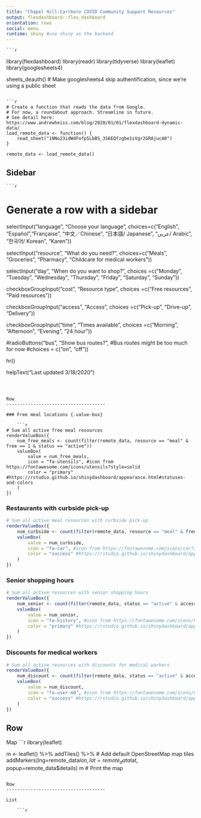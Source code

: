 ```yaml
---
title: "Chapel Hill-Carrboro COVID Community Support Resources"
output: flexdashboard::flex_dashboard
orientation: rows
social: menu
runtime: shiny #use shiny as the backend
---
```

    ```r
library(flexdashboard)
library(readr)
library(tidyverse)
library(leaflet)
library(googlesheets4)

sheets_deauth() # Make googlesheets4 skip authentification, since we're using a public sheet
```

```r
# Create a function that reads the data from Google.
# For now, a roundabout approach. Streamline in future.
# See detail here: https://www.andrewheiss.com/blog/2020/01/01/flexdashboard-dynamic-data/
load_remote_data <- function() {
    read_sheet("1NNo23idWdFofp5LbBS_3S6EQfzgbe1sVgr2GRAjucA0")
}

remote_data <- load_remote_data()
```


Sidebar {.sidebar}
-------------------------------------
    
    ```r
# Generate a row with a sidebar

selectInput("language", "Choose your language", 
            choices=c("English", "Español","Française", "中文／Chinese", "日本語/ Japanese", "عربي/                             Arabic",  "한국어/ Korean", "Karen"))

selectInput("resource", "What do you need?", 
            choices=c("Meals", "Groceries", "Pharmacy", "Childcare for medical workers"))

selectInput("day", "When do you want to shop?", 
            choices =c("Monday", "Tuesday", "Wednesday", "Thursday", "Friday", "Saturday",  "Sunday"))

checkboxGroupInput("cost", "Resource type", 
                   choices =c("Free resources", "Paid resources"))

checkboxGroupInput("access", "Access", 
                   choices =c("Pick-up", "Drive-up", "Delivery"))


checkboxGroupInput("time", "Times available", 
                   choices =c("Morning", "Afternoon", "Evening", "24 hour"))

#radioButtons("bus", "Show bus routes?", #Bus routes might be too much for now
#choices = c("on", "off"))

hr()

helpText("Last updated 3/18/2020")


```



Row
-------------------------------------
    
### Free meal locations {.value-box}
    
    ```r

# Sum all active free meal resources 
renderValueBox({
    num_free_meals <- count(filter(remote_data, resource == "meal" & free == 1 & status == "active"))
    valueBox(
        value = num_free_meals,
        icon = "fa-utensils", #icon from https://fontawesome.com/icons/utensils?style=solid
        color = "primary" #https://rstudio.github.io/shinydashboard/appearance.html#statuses-and-colors
    )
})
```


### Restaurants with curbside pick-up {.value-box}

```r

# Sum all active meal resources with curbside pick-up
renderValueBox({
    num_curbside <- count(filter(remote_data, resource == "meal" & free == 0 & status == "active" & access_type == "drive-up"))
    valueBox(
        value = num_curbside,
        icon = "fa-car", #icon from https://fontawesome.com/icons/car?style=solid
        color = "success" #https://rstudio.github.io/shinydashboard/appearance.html#statuses-and-colors
    )
})
```

### Senior shopping hours {.value-box}

```r

# Sum all active resources with senior shopping hours
renderValueBox({
    num_senior <- count(filter(remote_data, status == "active" & access_type == "senior shopping hours"))
    valueBox(
        value = num_senior,
        icon = "fa-history", #icon from https://fontawesome.com/icons/history?style=solid
        color = "primary" #https://rstudio.github.io/shinydashboard/appearance.html#statuses-and-colors
    )
})
```


### Discounts for medical workers {.value-box}

```r

# Sum all active resources with discounts for medical workers
renderValueBox({
    num_discount <- count(filter(remote_data, status == "active" & access_type == "medical worker discount"))
    valueBox(
        value = num_discount,
        icon = "fa-user-md", #icon from https://fontawesome.com/icons/user-md?style=solid
        color = "success" #https://rstudio.github.io/shinydashboard/appearance.html#statuses-and-colors
    )
})
```

Row
-------------------------------------
    
Map
    ```r
library(leaflet)

m <- leaflet() %>%
    addTiles() %>%  # Add default OpenStreetMap map tiles
    addMarkers(lng=remote_data$lon, lat=remote_data$lat, popup=remote_data$details)
m  # Print the map

``` 

Row
-------------------------------------
    
List
    
    ```r
```

